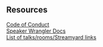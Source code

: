 ## Resources

[Code of Conduct](https://seagl.org/code_of_conduct.html)  
[Speaker Wrangler Docs](https://docs.google.com/document/d/17qAjlXJ3Yisc0jpZwfrQQPbhtuqhk_K5MYb0_5yO0ck/edit)  
[List of talks/rooms/Streamyard links](https://docs.google.com/spreadsheets/d/1ahtpukV88htsUjXr98OfBEHfD-VrZZETWF2wMe-4JI4/edit#gid=1993670077)
